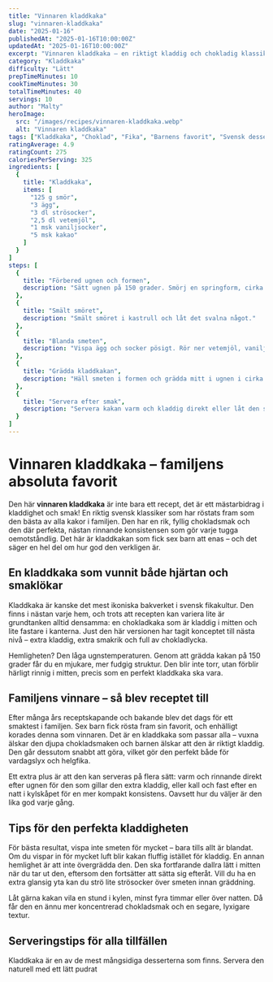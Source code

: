```yaml
---
title: "Vinnaren kladdkaka"
slug: "vinnaren-kladdkaka"
date: "2025-01-16"
publishedAt: "2025-01-16T10:00:00Z"
updatedAt: "2025-01-16T10:00:00Z"
excerpt: "Vinnaren kladdkaka – en riktigt kladdig och chokladig klassiker som blivit familjens favorit. Enkelt recept som garanterar maximal kladdighet och smak!"
category: "Kladdkaka"
difficulty: "Lätt"
prepTimeMinutes: 10
cookTimeMinutes: 30
totalTimeMinutes: 40
servings: 10
author: "Malty"
heroImage:
  src: "/images/recipes/vinnaren-kladdkaka.webp"
  alt: "Vinnaren kladdkaka"
tags: ["Kladdkaka", "Choklad", "Fika", "Barnens favorit", "Svensk dessert"]
ratingAverage: 4.9
ratingCount: 275
caloriesPerServing: 325
ingredients: [
  {
    title: "Kladdkaka",
    items: [
      "125 g smör",
      "3 ägg",
      "3 dl strösocker",
      "2,5 dl vetemjöl",
      "1 msk vaniljsocker",
      "5 msk kakao"
    ]
  }
]
steps: [
  {
    title: "Förbered ugnen och formen",
    description: "Sätt ugnen på 150 grader. Smörj en springform, cirka 24 cm i diameter."
  },
  {
    title: "Smält smöret",
    description: "Smält smöret i kastrull och låt det svalna något."
  },
  {
    title: "Blanda smeten",
    description: "Vispa ägg och socker pösigt. Rör ner vetemjöl, vaniljsocker och kakao. Tillsätt det smälta smöret och blanda till en jämn smet."
  },
  {
    title: "Grädda kladdkakan",
    description: "Häll smeten i formen och grädda mitt i ugnen i cirka 30 minuter. Kakan ska vara rejält kladdig i mitten."
  },
  {
    title: "Servera efter smak",
    description: "Servera kakan varm och kladdig direkt eller låt den svalna i kylskåp för fastare konsistens."
  }
]
---
```


# Vinnaren kladdkaka – familjens absoluta favorit

Den här **vinnaren kladdkaka** är inte bara ett recept, det är ett mästarbidrag i kladdighet och smak! En riktig svensk klassiker som har röstats fram som den bästa av alla kakor i familjen. Den har en rik, fyllig chokladsmak och den där perfekta, nästan rinnande konsistensen som gör varje tugga oemotståndlig. Det här är kladdkakan som fick sex barn att enas – och det säger en hel del om hur god den verkligen är.

## En kladdkaka som vunnit både hjärtan och smaklökar

Kladdkaka är kanske det mest ikoniska bakverket i svensk fikakultur. Den finns i nästan varje hem, och trots att recepten kan variera lite är grundtanken alltid densamma: en chokladkaka som är kladdig i mitten och lite fastare i kanterna. Just den här versionen har tagit konceptet till nästa nivå – extra kladdig, extra smakrik och full av chokladlycka.

Hemligheten? Den låga ugnstemperaturen. Genom att grädda kakan på 150 grader får du en mjukare, mer fudgig struktur. Den blir inte torr, utan förblir härligt rinnig i mitten, precis som en perfekt kladdkaka ska vara.

## Familjens vinnare – så blev receptet till

Efter många års receptskapande och bakande blev det dags för ett smaktest i familjen. Sex barn fick rösta fram sin favorit, och enhälligt korades denna som vinnaren. Det är en kladdkaka som passar alla – vuxna älskar den djupa chokladsmaken och barnen älskar att den är riktigt kladdig. Den går dessutom snabbt att göra, vilket gör den perfekt både för vardagslyx och helgfika.

Ett extra plus är att den kan serveras på flera sätt: varm och rinnande direkt efter ugnen för den som gillar den extra kladdig, eller kall och fast efter en natt i kylskåpet för en mer kompakt konsistens. Oavsett hur du väljer är den lika god varje gång.

## Tips för den perfekta kladdigheten

För bästa resultat, vispa inte smeten för mycket – bara tills allt är blandat. Om du vispar in för mycket luft blir kakan fluffig istället för kladdig. En annan hemlighet är att inte övergrädda den. Den ska fortfarande dallra lätt i mitten när du tar ut den, eftersom den fortsätter att sätta sig efteråt. Vill du ha en extra glansig yta kan du strö lite strösocker över smeten innan gräddning.

Låt gärna kakan vila en stund i kylen, minst fyra timmar eller över natten. Då får den en ännu mer koncentrerad chokladsmak och en segare, lyxigare textur.

## Serveringstips för alla tillfällen

Kladdkaka är en av de mest mångsidiga desserterna som finns. Servera den naturell med ett lätt pudrat
